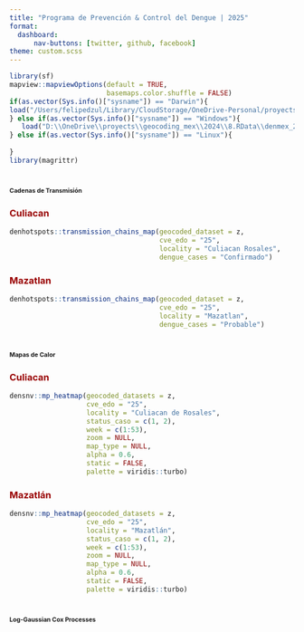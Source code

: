 ```yaml
---
title: "Programa de Prevención & Control del Dengue | 2025"
format: 
  dashboard:
      nav-buttons: [twitter, github, facebook]
theme: custom.scss
---
```


```r
library(sf)
mapview::mapviewOptions(default = TRUE,
                        basemaps.color.shuffle = FALSE)
if(as.vector(Sys.info()["sysname"]) == "Darwin"){
load("/Users/felipedzul/Library/CloudStorage/OneDrive-Personal/proyects/geocoding_mex/2025/8.RData/denmex_2025.RData")
} else if(as.vector(Sys.info()["sysname"]) == "Windows"){
   load("D:\\OneDrive\\proyects\\geocoding_mex\\2024\\8.RData\\denmex_2024.RData")
} else if(as.vector(Sys.info()["sysname"]) == "Linux"){
    
}
library(magrittr)
```



# [**Cadenas de Transmisión**]{style="font-size:8pt"}

::: panel-tabset

### [**Culiacan**]{style="color:#990000"}

```r
denhotspots::transmission_chains_map(geocoded_dataset = z,
                                     cve_edo = "25",
                                     locality = "Culiacan Rosales",
                                     dengue_cases = "Confirmado")
```


### [**Mazatlan**]{style="color:#990000"}

```r
denhotspots::transmission_chains_map(geocoded_dataset = z,
                                     cve_edo = "25",
                                     locality = "Mazatlan",
                                     dengue_cases = "Probable")
```


:::


# [**Mapas de Calor**]{style="font-size:8pt"}

::: panel-tabset

### [**Culiacan**]{style="color:#990000"}

```r
densnv::mp_heatmap(geocoded_datasets = z,
                   cve_edo = "25",
                   locality = "Culiacan de Rosales",
                   status_caso = c(1, 2),
                   week = c(1:53),
                   zoom = NULL,
                   map_type = NULL,
                   alpha = 0.6,
                   static = FALSE,
                   palette = viridis::turbo)
```



### [**Mazatlán**]{style="color:#990000"}

```r
densnv::mp_heatmap(geocoded_datasets = z,
                   cve_edo = "25",
                   locality = "Mazatlán",
                   status_caso = c(1, 2),
                   week = c(1:53),
                   zoom = NULL,
                   map_type = NULL,
                   alpha = 0.6,
                   static = FALSE,
                   palette = viridis::turbo)
```



:::


# [**Log-Gaussian Cox Processes**]{style="font-size:8pt"}

::: panel-tabset

:::
